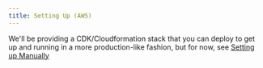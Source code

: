 ```yaml
---
title: Setting Up (AWS)
---
```


We'll be providing a CDK/Cloudformation stack that you can deploy to get up and running in a more production-like fashion, but for now, see [Setting up Manually](./setting-up-manually.mdx)
